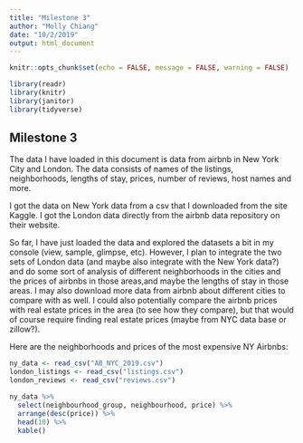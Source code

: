```yaml
---
title: "Milestone 3"
author: "Molly Chiang"
date: "10/2/2019"
output: html_document
---
```


```r
knitr::opts_chunk$set(echo = FALSE, message = FALSE, warning = FALSE)

library(readr)
library(knitr)
library(janitor)
library(tidyverse)

```

## Milestone 3

The data I have loaded in this document is data from airbnb in New York City and London. The data consists of names of the listings, neighborhoods, lengths of stay, prices, number of reviews, host names and more. 

I got the data on New York data from a csv that I downloaded from the site Kaggle. I got the London data directly from the airbnb data repository on their website. 

So far, I have just loaded the data and explored the datasets a bit in my console (view, sample, glimpse, etc). However, I plan to integrate the two sets of London data (and maybe also integrate with the New York data?) and do some sort of analysis of different neighborhoods in the cities and the prices of airbnbs in those areas,and maybe the lengths of stay in those areas. I may also download more data from airbnb about different cities to compare with as well. I could also potentially compare the airbnb prices with real estate prices in the area (to see how they compare), but that would of course require finding real estate prices (maybe from NYC data base or zillow?). 


Here are the neighborhoods and prices of the most expensive NY Airbnbs:
```r

ny_data <- read_csv("AB_NYC_2019.csv")
london_listings <- read_csv("listings.csv")
london_reviews <- read_csv("reviews.csv")

ny_data %>%
  select(neighbourhood_group, neighbourhood, price) %>%
  arrange(desc(price)) %>%
  head(10) %>%
  kable()
  
```



